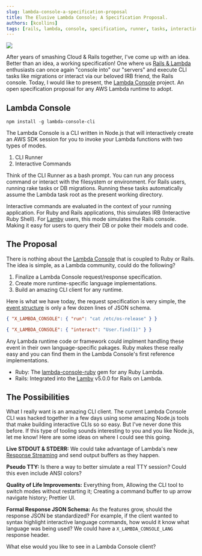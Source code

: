 ```yaml
---
slug: lambda-console-a-specification-proposal
title: The Elusive Lambda Console; A Specification Proposal.
authors: [kcollins]
tags: [rails, lambda, console, specification, runner, tasks, interaction]
---
```



<a href="https://github.com/rails-lambda/lambda-console">
  <img src={Header} />
</a>

After years of smashing Cloud & Rails together, I've come up with an idea. Better than an idea, a working specification! One where us [Rails & Lambda](https://lamby.cloud) enthusiasts can once again "console into" our "servers" and execute CLI tasks like migrations or interact via our beloved IRB friend, the Rails console. Today, I would like to present, the [Lambda Console](https://github.com/rails-lambda/lambda-console) project. An open specification proposal for any AWS Lambda runtime to adopt.

<!--truncate-->

<a href="https://github.com/rails-lambda/lambda-console">
  <ThemedImage
    alt="Lamby: Simple Rails & AWS Lambda Integration using Rack"
    sources={{
      light: useBaseUrl("/img/docs/lambda-console-cli-light.png"),
      dark: useBaseUrl("/img/docs/lambda-console-cli-dark.png"),
    }}
  />
</a>

## Lambda Console

```shell
npm install -g lambda-console-cli
```

The Lambda Console is a CLI written in Node.js that will interactively create an AWS SDK session for you to invoke your Lambda functions with two types of modes. 

1. CLI Runner
2. Interactive Commands

Think of the CLI Runner as a bash prompt. You can run any process command or interact with the filesystem or environment. For Rails users, running rake tasks or DB migrations. Running these tasks automatically assume the Lambda task root as the present working directory.

Interactive commands are evaluated in the context of your running application. For Ruby and Rails applications, this simulates IRB (Interactive Ruby Shell). For [Lamby](https://lamby.cloud) users, this mode simulates the Rails console. Making it easy for users to query their DB or poke their models and code.

## The Proposal

There is nothing about the [Lambda Console](https://github.com/rails-lambda/lambda-console) that is coupled to Ruby or Rails. The idea is simple, as a Lambda community, could do the following?

1. Finalize a Lambda Console request/response specification.
2. Create more runtime-specific language implementations.
2. Build an amazing CLI client for any runtime.

Here is what we have today, the request specification is very simple, the [event structure](https://github.com/rails-lambda/lambda-console#event-structure) is only a few dozen lines of JSON schema.

```json
{ "X_LAMBDA_CONSOLE": { "run": "cat /etc/os-release" } }
```

```json
{ "X_LAMBDA_CONSOLE": { "interact": "User.find(1)" } }
```

Any Lambda runtime code or framework could implment handling these event in their own language-specific pakages. Ruby makes these really easy and you can find them in the Lambda Console's first reference implementations.

* Ruby: The [lambda-console-ruby](https://github.com/rails-lambda/lambda-console-ruby) gem for any Ruby Lambda.
* Rails: Integrated into the [Lamby](https://github.com/rails-lambda/lamby) v5.0.0 for Rails on Lambda.

## The Possibilities

What I really want is an amazing CLI client. The current Lambda Console CLI was hacked together in a few days using some amazing Node.js tools that make building interactive CLIs so so easy. But I've never done this before. If this type of tooling sounds interesting to you and you like Node.js, let me know! Here are some ideas on where I could see this going.

**Live STDOUT & STDERR:** We could take advantage of Lambda's new [Response Streaming](https://aws.amazon.com/blogs/compute/introducing-aws-lambda-response-streaming/) and send output buffers as they happen. 

**Pseudo TTY:** Is there a way to better simulate a real TTY session? Could this even include ANSI colors?

**Quality of Life Improvements:** Everything from, Allowing the CLI tool to switch modes without restarting it; Creating a command buffer to up arrow navigate history; Prettier UI. 

**Formal Response JSON Schema:** As the features grow, should the response JSON be standardized? For example, if the client wanted to syntax highlight interactive language commands, how would it know what language was being used? We could have a `X_LAMBDA_CONSOLE_LANG` response header.

What else would you like to see in a Lambda Console client?

